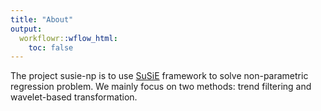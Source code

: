 ```yaml
---
title: "About"
output:
  workflowr::wflow_html:
    toc: false
---
```


The project susie-np is to use [SuSiE](https://stephenslab.github.io/susieR/) framework to solve non-parametric regression problem. We mainly focus on two methods: trend filtering and wavelet-based transformation. 
